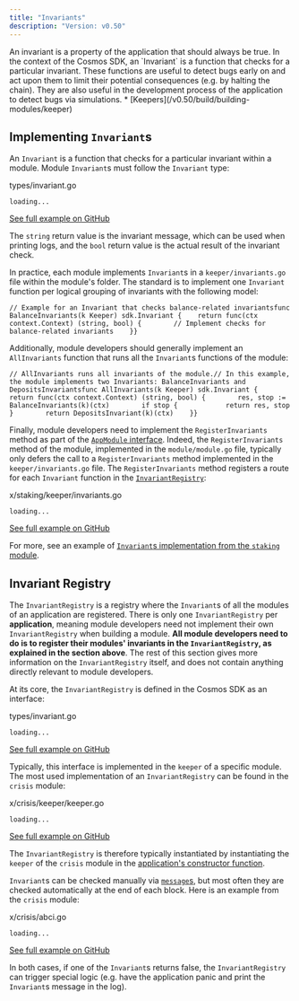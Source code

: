 ```yaml
---
title: "Invariants"
description: "Version: v0.50"
---
```


<Note>
  An invariant is a property of the application that should always be true. In the context of the Cosmos SDK, an `Invariant` is a function that checks for a particular invariant. These functions are useful to detect bugs early on and act upon them to limit their potential consequences (e.g. by halting the chain). They are also useful in the development process of the application to detect bugs via simulations.
</Note>

<Note>
  * [Keepers](/v0.50/build/building-modules/keeper)
</Note>

## Implementing `Invariant`s[​](#implementing-invariants "Direct link to implementing-invariants")

An `Invariant` is a function that checks for a particular invariant within a module. Module `Invariant`s must follow the `Invariant` type:

types/invariant.go

```
loading...
```

[See full example on GitHub](https://github.com/cosmos/cosmos-sdk/blob/v0.50.0-alpha.0/types/invariant.go#L9)

The `string` return value is the invariant message, which can be used when printing logs, and the `bool` return value is the actual result of the invariant check.

In practice, each module implements `Invariant`s in a `keeper/invariants.go` file within the module's folder. The standard is to implement one `Invariant` function per logical grouping of invariants with the following model:

```
// Example for an Invariant that checks balance-related invariantsfunc BalanceInvariants(k Keeper) sdk.Invariant {    return func(ctx context.Context) (string, bool) {        // Implement checks for balance-related invariants    }}
```

Additionally, module developers should generally implement an `AllInvariants` function that runs all the `Invariant`s functions of the module:

```
// AllInvariants runs all invariants of the module.// In this example, the module implements two Invariants: BalanceInvariants and DepositsInvariantsfunc AllInvariants(k Keeper) sdk.Invariant {    return func(ctx context.Context) (string, bool) {        res, stop := BalanceInvariants(k)(ctx)        if stop {            return res, stop        }        return DepositsInvariant(k)(ctx)    }}
```

Finally, module developers need to implement the `RegisterInvariants` method as part of the [`AppModule` interface](/v0.50/build/building-modules/module-manager#appmodule). Indeed, the `RegisterInvariants` method of the module, implemented in the `module/module.go` file, typically only defers the call to a `RegisterInvariants` method implemented in the `keeper/invariants.go` file. The `RegisterInvariants` method registers a route for each `Invariant` function in the [`InvariantRegistry`](#invariant-registry):

x/staking/keeper/invariants.go

```
loading...
```

[See full example on GitHub](https://github.com/cosmos/cosmos-sdk/blob/v0.50.0-alpha.0/x/staking/keeper/invariants.go#L12-L22)

For more, see an example of [`Invariant`s implementation from the `staking` module](https://github.com/cosmos/cosmos-sdk/blob/v0.50.0-alpha.0/x/staking/keeper/invariants.go).

## Invariant Registry[​](#invariant-registry "Direct link to Invariant Registry")

The `InvariantRegistry` is a registry where the `Invariant`s of all the modules of an application are registered. There is only one `InvariantRegistry` per **application**, meaning module developers need not implement their own `InvariantRegistry` when building a module. **All module developers need to do is to register their modules' invariants in the `InvariantRegistry`, as explained in the section above**. The rest of this section gives more information on the `InvariantRegistry` itself, and does not contain anything directly relevant to module developers.

At its core, the `InvariantRegistry` is defined in the Cosmos SDK as an interface:

types/invariant.go

```
loading...
```

[See full example on GitHub](https://github.com/cosmos/cosmos-sdk/blob/v0.50.0-alpha.0/types/invariant.go#L14-L17)

Typically, this interface is implemented in the `keeper` of a specific module. The most used implementation of an `InvariantRegistry` can be found in the `crisis` module:

x/crisis/keeper/keeper.go

```
loading...
```

[See full example on GitHub](https://github.com/cosmos/cosmos-sdk/blob/v0.50.0-alpha.0/x/crisis/keeper/keeper.go#L48-L50)

The `InvariantRegistry` is therefore typically instantiated by instantiating the `keeper` of the `crisis` module in the [application's constructor function](/v0.50/learn/beginner/app-anatomy#constructor-function).

`Invariant`s can be checked manually via [`message`s](/v0.50/build/building-modules/messages-and-queries), but most often they are checked automatically at the end of each block. Here is an example from the `crisis` module:

x/crisis/abci.go

```
loading...
```

[See full example on GitHub](https://github.com/cosmos/cosmos-sdk/blob/v0.50.0-alpha.0/x/crisis/abci.go#L13-L23)

In both cases, if one of the `Invariant`s returns false, the `InvariantRegistry` can trigger special logic (e.g. have the application panic and print the `Invariant`s message in the log).
